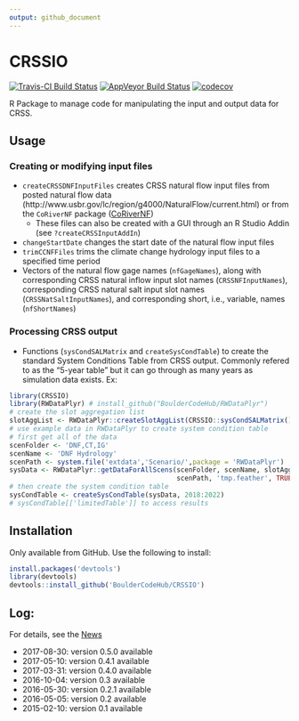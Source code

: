 ```yaml
---
output: github_document
---
```


<!-- README.md is generated from README.Rmd. Please edit that file -->

# CRSSIO
[![Travis-CI Build Status](https://travis-ci.org/rabutler/CRSSIO.svg?branch=master)](https://travis-ci.org/rabutler/CRSSIO)
[![AppVeyor Build Status](https://ci.appveyor.com/api/projects/status/github/BoulderCodeHub/CRSSIO?branch=master&svg=true)](https://ci.appveyor.com/project/BoulderCodeHub/CRSSIO)
[![codecov](https://codecov.io/gh/rabutler/CRSSIO/branch/master/graphs/badge.svg)](https://codecov.io/gh/rabutler/CRSSIO)

R Package to manage code for manipulating the input and output data for CRSS.

## Usage

### Creating or modifying input files

* `createCRSSDNFInputFiles` creates CRSS natural flow input files from posted natural flow data (http://www.usbr.gov/lc/region/g4000/NaturalFlow/current.html) or from the `CoRiverNF` package ([CoRiverNF](https://www.github.com/BoulderCodeHub/CoRiverNF))
  * These files can also be created with a GUI through an R Studio Addin (see `?createCRSSInputAddIn`)
* `changeStartDate` changes the start date of the natural flow input files
* `trimCCNFFiles` trims the climate change hydrology input files to a specified time period 
* Vectors of the natural flow gage names (`nfGageNames`), along with corresponding CRSS natural inflow input slot names (`CRSSNFInputNames`), corresponding CRSS natural salt input slot names (`CRSSNatSaltInputNames`), and corresponding short, i.e., variable, names (`nfShortNames`)

### Processing CRSS output

* Functions (`sysCondSALMatrix` and `createSysCondTable`) to create the standard System Conditions Table from CRSS output. Commonly refered to as the "5-year table" but it can go through as many years as simulation data exists. Ex:

```r
library(CRSSIO)
library(RWDataPlyr) # install_github("BoulderCodeHub/RWDataPlyr")
# create the slot aggregation list
slotAggList <- RWDataPlyr::createSlotAggList(CRSSIO::sysCondSALMatrix())
# use example data in RWDataPlyr to create system condition table
# first get all of the data
scenFolder <- 'DNF,CT,IG'
scenName <- 'DNF Hydrology'
scenPath <- system.file('extdata','Scenario/',package = 'RWDataPlyr')
sysData <- RWDataPlyr::getDataForAllScens(scenFolder, scenName, slotAggList,
                                          scenPath, 'tmp.feather', TRUE)
# then create the system condition table
sysCondTable <- createSysCondTable(sysData, 2018:2022)
# sysCondTable[['limitedTable']] to access results
```

## Installation

Only available from GitHub. Use the following to install:
```r
install.packages('devtools')
library(devtools)
devtools::install_github('BoulderCodeHub/CRSSIO')
```

## Log:

For details, see the [News](NEWS.md)

* 2017-08-30: version 0.5.0 available
* 2017-05-10: version 0.4.1 available
* 2017-03-31: version 0.4.0 available
* 2016-10-04: version 0.3 available
* 2016-05-30: version 0.2.1 available
* 2016-05-05: version 0.2 available
* 2015-02-10: version 0.1 available
